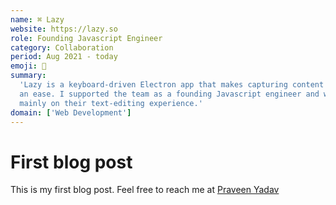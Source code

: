 ```yaml
---
name: ⌘ Lazy
website: https://lazy.so
role: Founding Javascript Engineer
category: Collaboration
period: Aug 2021 - today
emoji: 📓
summary:
  'Lazy is a keyboard-driven Electron app that makes capturing content and notes
  an ease. I supported the team as a founding Javascript engineer and worked
  mainly on their text-editing experience.'
domain: ['Web Development']
---
```



# First blog post

This is my first blog post. Feel free to reach me at
[Praveen Yadav](https://twitter.com/osfreak)
